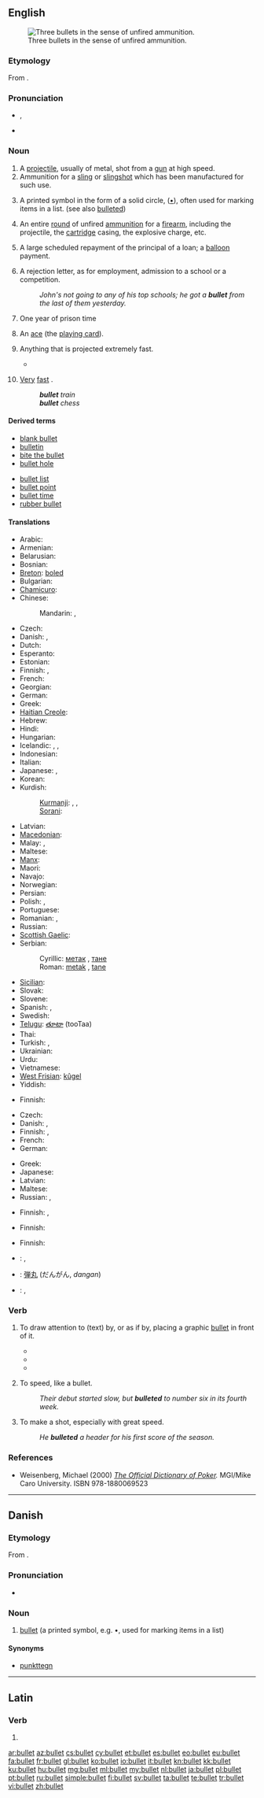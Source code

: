 ==English==
{{wikipedia}}
[[Image:Tokarev%2Cparabellum%2C32.JPG|thumb|right|Three bullets in the sense of unfired ammunition.]]

===Etymology===
From {{etyl|frm}} {{term|boulette|lang=frm}}.

===Pronunciation===
* {{a|UK}} {{IPA|/bʊl.ɪt/}}, {{X-SAMPA|/bUl.It/}}
* {{audio|en-us-bullet.ogg|Audio (US)}}
*: {{rhymes|ʊlɪt}}

===Noun===
{{en-noun}}

# A [[projectile]], usually of metal, shot from a [[gun]] at high speed.
# Ammunition for a [[sling]] or [[slingshot]] which has been manufactured for such use.
# {{typography}} A printed symbol in the form of a solid circle, ([[•]]), often used for marking items in a list.  (see also [[bulleted]])
# {{informal}} An entire [[round]] of unfired [[ammunition]] for a [[firearm]], including the projectile, the [[cartridge]] casing, the explosive charge, etc.
# {{banking|finance}} A large scheduled repayment of the principal of a loan; a [[balloon]] payment.
# A rejection letter, as for employment, admission to a school or a competition.
#: ''John's not going to any of his top schools; he got a '''bullet''' from the last of them yesterday.''
# {{slang}} One year of prison time
# {{slang}} An [[ace]] (the [[playing card]]).
# {{figuratively}} Anything that is projected extremely fast.
#* {{quote-news
|year=2011
|date=January 19
|author=Jonathan Stevenson
|title=Leeds   1 - 3   Arsenal
|work=BBC
|url=http://news.bbc.co.uk/sport2/hi/football/fa_cup/9364559.stm
|page=
|passage=Just as it appeared Arsenal had taken the sting out of the tie, Johnson produced a moment of outrageous quality, thundering a '''bullet''' of a left foot shot out of the blue and into the top left-hand corner of Wojciech Szczesny's net with the Pole grasping at thin air. }}
# {{context|in attributive use}} [[very|Very]] [[fast]] {{gloss|[[speedy]]}}.
#: '''''bullet''' train''
#: '''''bullet''' chess''

====Derived terms====
{{rel-top|terms derived from ''bullet (noun)''}}
* [[blank bullet]]
* [[bulletin]]
* [[bite the bullet]]
* [[bullet hole]]
{{rel-mid}}
* [[bullet list]]
* [[bullet point]]
* [[bullet time]]
* [[rubber bullet]]
{{rel-bottom}}

====Translations====
{{trans-top|projectile}}
* Arabic: {{t|ar|رصاصة|f|tr=raSaaSa}}
* Armenian: {{t|hy|փամփուշտ|tr=pʿampʿušt|sc=Armn}}
* Belarusian: {{t|be|куля|f|tr=kúlja|sc=Cyrl}}
* Bosnian: {{t-|bs|metak|m}}
* [[Breton]]: [[boled]] {{m}}
* Bulgarian: {{t|bg|куршум|m|tr=kúršum}}
* [[Chamicuro]]: {{tø|ccc|wala}}
* Chinese:
*: Mandarin: {{t-|cmn|子彈|sc=Hani}},  {{t-|cmn|子弹|tr=zǐdàn|sc=Hani}}
* Czech: {{t-|cs|kulka|f}}
* Danish: {{t-|da|kugle|c}}, {{t+|da|projektil|n}}
* Dutch: {{t+|nl|kogel|m}}
* Esperanto: {{t-|eo|kuglo|xs=Esperanto}}
* Estonian: {{t-|et|kuul}}
* Finnish: {{t+|fi|luoti}}, {{t+|fi|kuula}}
* French: {{t+|fr|balle|f}}
* Georgian: {{t-|ka|ტყვია|tr=tqvia|sc=Geor|xs=Georgian}}
* German: {{t+|de|Kugel|f}}
* Greek: {{t+|el|σφαίρα|f|tr=sfaíra}}
* [[Haitian Creole]]: {{tø|ht|bal}}
* Hebrew: {{t|he|כדור|m|tr=kadúr|sc=Hebr}}
* Hindi: {{t-|hi|गोली|f|tr=golī|xs=Hindi}}
* Hungarian: {{t+|hu|lövedék}}
* Icelandic: {{t+|is|byssukúla|f}}, {{t+|is|kúla|f}}, {{t-|is|skot|n}}
* Indonesian: {{t-|id|peluru|xs=Indonesian}}
* Italian: {{t|it|proiettile|m}}
* Japanese: {{t-|ja|弾丸|tr=だんがん, dangan}},  {{t+|ja|弾|tr=たま, tama}}
* Korean: {{t|ko|탄알|tr=tanal|sc=Hang}}
* Kurdish:
*: [[Kurmanji]]: {{t|ku|gulle}} {{f}}, {{t|ku|fîşek}} {{f}}, {{t|ku|telqe}} {{f}}
*: [[Sorani]]: {{ku-Arab|[[گوله‌]]}}
{{trans-mid}}
* Latvian: {{t-|lv|lode|f|xs=Latvian}}
* [[Macedonian]]: {{t-|mk|куршум|m|tr=kúršum}}
* Malay: {{t|ms|pelor}}, {{t|ms|peluru}}
* Maltese: {{t-|mt|balla|xs=Maltese}}
* [[Manx]]: {{t-|gv|bullad|xs=Manx}}
* Maori: {{t-|mi|matā|xs=Maori}}
* Navajo: {{tø|nv|bikʼáʼ}}
* Norwegian: {{t+|no|kule}}
* Persian: {{t+|fa|گلوله|xs=Persian}}
* Polish: {{t+|pl|pocisk|m}}, {{t+|pl|kula|f}}
* Portuguese: {{t+|pt|bala|f}}
* Romanian: {{t-|ro|glonț|n}}, {{t-|ro|glonte|n}}
* Russian: {{t+|ru|пуля|f|tr=púlja}}
* [[Scottish Gaelic]]: {{t-|gd|peilear|m|xs=Scottish Gaelic}}
* Serbian:
*: Cyrillic: [[метак]] {{m}}, [[тане]] {{n}}
*: Roman: [[metak]] {{m}}, [[tane]] {{n}}
* [[Sicilian]]: {{t|scn|badda|f|xs=Sicilian}}
* Slovak: {{t|sk|guľka|f}}
* Slovene: {{t+|sl|krogla|f}}
* Spanish: {{t+|es|bala|f}}, {{t+|es|proyectil|m}}
* Swedish: {{t+|sv|kula|c}}
* [[Telugu]]: [[తూటా]] (tooTaa)
* Thai: {{t|th|กระสุน|tr=gràsŭn|sc=Thai}}
* Turkish: {{t+|tr|mermi}},  {{t+|tr|kurşun}}
* Ukrainian: {{t|uk|куля|f|tr=kúlja|sc=Cyrl}}
* Urdu: {{t-|ur|گولی|f|tr=golī|xs=Urdu}}
* Vietnamese: {{t+|vi|đạn|xs=Vietnamese}}
* [[West Frisian]]: [[kûgel]]
* Yiddish: {{t|yi|קויל|f|tr=koyl|xs=Yiddish}}
{{trans-bottom}}

{{trans-top|ammunition for a sling}}
* Finnish: {{t-|fi|ammus}}
{{trans-mid}}
{{trans-bottom}}

{{trans-top|typography: printed symbol in the form of a solid circle}}
* Czech: {{t-|cs|odrážka|f}}
* Danish: {{t-|da|bullet|c}}, {{t-|da|punkttegn|n}}
* Finnish: {{t|fi|luettelopallo}}, {{t|fi|pallura}}
* French: {{t+|fr|puce|m}}
* German: {{t-|de|Aufzählungszeichen|n}}
{{trans-mid}}
* Greek: {{t|el|βούλα|f|tr=voúla}}
* Japanese: {{t|ja|ビュレット|tr=byuretto}}
* Latvian: {{t+|lv|punkts|m|xs=Latvian}}
* Maltese: {{t|mt|dott|xs=Maltese}}
* Russian: {{t|ru|маркер списка|m|tr=márker spíska}},  {{t|ru|буллит|m|tr=búllit}}
{{trans-bottom}}

{{trans-top|informal: round of unfired ammunition}}
* Finnish: {{t-|fi|kuti}}, {{t+|fi|pati}}
{{trans-mid}}
{{trans-bottom}}

{{trans-top|banking: large scheduled payment}}
* Finnish: {{t-|fi|kertamaksu}}
{{trans-mid}}
{{trans-bottom}}

{{trans-top|rejection letter}}
* Finnish: {{t+|fi|bumerangi}}
{{trans-mid}}
{{trans-bottom}}

{{checktrans-top}}
* {{ttbc|el}}: {{t|el|βλήμα|n|tr=vlíma}}, {{t|el|βολίδα|f|tr=volíδa}}
* {{ttbc|ja}}: [[弾丸]] (だんがん, ''dangan'')
* {{ttbc|pt}}: {{t+|pt|bala|f}}, {{t|pt|balaço|m}}
{{trans-bottom}}

===Verb===
{{en-verb}}

# {{transitive|informal}} To draw attention to (text) by, or as if by, placing a graphic [[bullet]] in front of it.
#* {{quote-book|title=Merriam-Webster's collegiate encyclopedia‎|page=x|author=Merriam-Webster, Inc|year=2000|passage=For instance, in the article on Tim Berners-Lee, we have '''bulleted''' "World Wide Web"}}
#* {{quote-book|title=HazMat data: for first response, transportation, storage, and security‎|page=x|author=Richard P. Pohanish|year=2004|passage=The author has '''bulleted''' this section to make it easier to read and included important notes and warnings.}}
#* {{quote-book|title=The law of attraction in action|page=42|author=Deanna Davis|year=2008|passage=I had mind-mapped everything from my business to my baby girl's needs and had '''bulleted''' my talking points, brownie points, and breaking points for just about every life area}}
# {{intransitive|informal}} To speed, like a bullet.
#: ''Their debut started slow, but '''bulleted''' to number six in its fourth week.''
# {{transitive|informal}} To make a shot, especially with great speed.
#: ''He '''bulleted''' a header for his first score of the season.''

===References===
* Weisenberg, Michael (2000) ''[http://www.poker1.com/mcu/pokerdictionary/mculib_dictionary_info.asp The Official Dictionary of Poker].''  MGI/Mike Caro University.  ISBN 978-1880069523

----

==Danish==

===Etymology===
From {{etyl|en|da}} {{term|bullet|lang=en}}.

===Pronunciation===
* {{IPA|/bulət/|[ˈb̥uləd̥]|lang=da}}

===Noun===
{{head|da|noun|plural indefinite|bullets|no definite forms}}

# {{typography|lang=da}} [[bullet#English|bullet]] (a printed symbol, e.g. •, used for marking items in a list) {{defdate|from 1994}}

====Synonyms====
* [[punkttegn]]

----

==Latin==

===Verb===
{{la-verb-form|bullet}}

# {{conjugation of|bullo|bullō|3|s|pres|act|sub|lang=la}}

[[ar:bullet]]
[[az:bullet]]
[[cs:bullet]]
[[cy:bullet]]
[[et:bullet]]
[[es:bullet]]
[[eo:bullet]]
[[eu:bullet]]
[[fa:bullet]]
[[fr:bullet]]
[[gl:bullet]]
[[ko:bullet]]
[[io:bullet]]
[[it:bullet]]
[[kn:bullet]]
[[kk:bullet]]
[[ku:bullet]]
[[hu:bullet]]
[[mg:bullet]]
[[ml:bullet]]
[[my:bullet]]
[[nl:bullet]]
[[ja:bullet]]
[[pl:bullet]]
[[pt:bullet]]
[[ru:bullet]]
[[simple:bullet]]
[[fi:bullet]]
[[sv:bullet]]
[[ta:bullet]]
[[te:bullet]]
[[tr:bullet]]
[[vi:bullet]]
[[zh:bullet]]